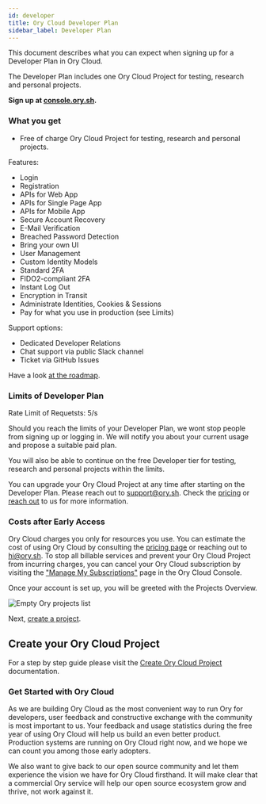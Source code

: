 ```yaml
---
id: developer
title: Ory Cloud Developer Plan
sidebar_label: Developer Plan
---
```


This document describes what you can expect when signing up for a Developer Plan
in Ory Cloud.

The Developer Plan includes one Ory Cloud Project for testing, research and
personal projects.

**Sign up at [console.ory.sh](https://console.ory.sh/registration).**

### What you get

- Free of charge Ory Cloud Project for testing, research and personal projects.

Features:

- Login
- Registration
- APIs for Web App
- APIs for Single Page App
- APIs for Mobile App
- Secure Account Recovery
- E-Mail Verification
- Breached Password Detection
- Bring your own UI
- User Management
- Custom Identity Models
- Standard 2FA
- FIDO2-compliant 2FA
- Instant Log Out
- Encryption in Transit
- Administrate Identities, Cookies & Sessions
- Pay for what you use in production (see Limits)

Support options:

- Dedicated Developer Relations
- Chat support via public Slack channel
- Ticket via GitHub Issues

Have a look [at the roadmap](./cloud-roadmap.mdx).

### Limits of Developer Plan

Rate Limit of Requetsts: 5/s

Should you reach the limits of your Developer Plan, we wont stop people from
signing up or logging in. We will notify you about your current usage and
propose a suitable paid plan.

You will also be able to continue on the free Developer tier for testing,
research and personal projects within the limits.

You can upgrade your Ory Cloud Project at any time after starting on the
Developer Plan. Please reach out to support@ory.sh. Check the
[pricing](https://www.ory.sh/pricing/) or [reach out](mailto:hi@ory.sh) to us
for more information.

### Costs after Early Access

Ory Cloud charges you only for resources you use. You can estimate the cost of
using Ory Cloud by consulting the [pricing page](https://www.ory.sh/pricing/) or
reaching out to hi@ory.sh. To stop all billable services and prevent your Ory
Cloud Project from incurring charges, you can cancel your Ory Cloud subscription
by visiting the
["Manage My Subscriptions"](https://api.console.ory.sh/backoffice/public/customer/portal)
page in the Ory Cloud Console.

Once your account is set up, you will be greeted with the Projects Overview.

![Empty Ory projects list](../images/get-started/project-list-empty.png)

Next, [create a project](https://console.ory.sh/projects/create).

## Create your Ory Cloud Project

For a step by step guide please visit the
[Create Ory Cloud Project](./start-building/create-project.mdx) documentation.

### Get Started with Ory Cloud

As we are building Ory Cloud as the most convenient way to run Ory for
developers, user feedback and constructive exchange with the community is most
important to us. Your feedback and usage statistics during the free year of
using Ory Cloud will help us build an even better product. Production systems
are running on Ory Cloud right now, and we hope we can count you among those
early adopters.

We also want to give back to our open source community and let them experience
the vision we have for Ory Cloud firsthand. It will make clear that a commercial
Ory service will help our open source ecosystem grow and thrive, not work
against it.
